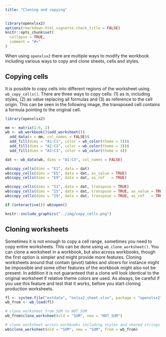 ```yaml
---
title: "Cloning and copying"
---
```


```r
library(openxlsx2)
options(rmarkdown.html_vignette.check_title = FALSE)
knitr::opts_chunk$set(
  collapse = TRUE,
  comment = "#>"
)
```

When using `openxlsx2` there are multiple ways to modify the workbook including various ways to copy and clone sheets, cells and styles.

## Copying cells

It is possible to copy cells into different regions of the worksheet using `wb_copy_cells()`. There are three ways to copy cells: (1) as is, including styles, (2) as value replacing all formulas and (3) as reference to the cell origin. This can be seen in the following image, the transposed cell contains a formula pointing to the original cell.

```r
library(openxlsx2)

mm <- matrix(1:6, 2)
wb <- wb_workbook()$add_worksheet()$
  add_data(x = mm, col_names = FALSE)$
  add_fill(dims = "A1:C1", color = wb_color(theme = 5))$
  add_fill(dims = "A2:C2", color = wb_color(theme = 3))$
  add_fill(dims = "A3:C3", color = wb_color(theme = 4))

dat <- wb_data(wb, dims = "A1:C3", col_names = FALSE)

wb$copy_cells(dims = "E1", data = dat)
wb$copy_cells(dims = "E5", data = dat, as_value = TRUE)
wb$copy_cells(dims = "E9", data = dat, as_ref   = TRUE)

wb$copy_cells(dims = "I1", data = dat, transpose = TRUE)
wb$copy_cells(dims = "I5", data = dat, transpose = TRUE, as_value = TRUE)
wb$copy_cells(dims = "I9", data = dat, transpose = TRUE, as_ref   = TRUE)

if (interactive()) wb$open()
```


```r
knitr::include_graphics("../img/copy_cells.png")
```


## Cloning worksheets

Sometimes it is not enough to copy a cell range, sometimes you need to copy entire worksheets. This can be done using `wb_clone_worksheet()`. You can clone a worksheet in a workbook, but also across workbooks, though the first option is simpler and might provide more features. Cloning worksheets around that contain (pivot) tables and slicers for instance might be impossible and some other features of the workbook might also not be present. In addition it is not guaranteed that a clone will look identical to the original worksheet if relative theme colors are used. As always, be careful if you use this feature and test that it works, before you start cloning production worksheets.

```r
fl <- system.file("extdata", "oxlsx2_sheet.xlsx", package = "openxlsx2")
wb_from <- wb_load(fl)

# clone worksheet from SUM to NOT_SUM
wb_from$clone_worksheet(old = "SUM", new = "NOT_SUM")

# clone worksheet across workbooks including styles and shared strings
wb$clone_worksheet(old = "SUM", new = "SUM", from = wb_from)
```

